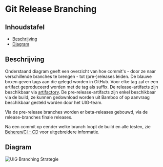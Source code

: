 
<Meta title="Beheren/Git Release Branching"/>

# Git Release Branching

## Inhoudstafel

- [Beschrijving](#beschrijving)
- [Diagram](#diagram)


## Beschrijving

Onderstaand diagram geeft een overzicht van hoe commit's - door ze naar verschillende branches te brengen - tot
(pre-)releases leiden. De blauwe boxen geven tags aan die gelegd worden in GitHub. Voor elke tag zal er een
artifact geproduceerd worden met de tag als suffix. De release-artifacts zijn beschikbaar via
[artifactory](https://repo.omgeving.vlaanderen.be/ui/packages). De pre-release-artifacts zijn enkel beschikbaar via
de build, ze kunnen gedownload worden uit Bamboo of op aanvraag beschikbaar gesteld worden door het UIG-team.

Via de pre-release branches worden er beta-releases gebouwd, via de release-branches finale releases.

Na een commit op eender welke branch loopt de build en alle testen, zie [Beheren/CI - CD](/story/beheren-ci-cd--page)
voor uitgebreidere informatie.


## Diagram

<img src={uigBranching} alt="UIG Branching Strategie" />
